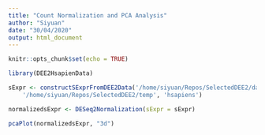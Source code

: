 ```yaml
---
title: "Count Normalization and PCA Analysis"
author: "Siyuan"
date: "30/04/2020"
output: html_document
---
```


```r
knitr::opts_chunk$set(echo = TRUE)
```

```r
library(DEE2HsapienData)

sExpr <- constructSExprFromDEE2Data('/home/siyuan/Repos/SelectedDEE2/data/SelectedDEE2_v2.ods', 
    '/home/siyuan/Repos/SelectedDEE2/temp', 'hsapiens')

normalizedsExpr <- DESeq2Normalization(sExpr = sExpr)

pcaPlot(normalizedsExpr, "3d")
```
